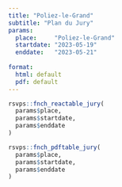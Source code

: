 ```yaml
---
title: "Poliez-le-Grand"
subtitle: "Plan du Jury"
params:
  place:     "Poliez-le-Grand"
  startdate: "2023-05-19"
  enddate:   "2023-05-21"
  
format:
  html: default
  pdf: default
---
```


```r
rsvps::fnch_reactable_jury(
  params$place, 
  params$startdate,
  params$enddate
)
```

```r
rsvps::fnch_pdftable_jury(
  params$place, 
  params$startdate,
  params$enddate
)
```
